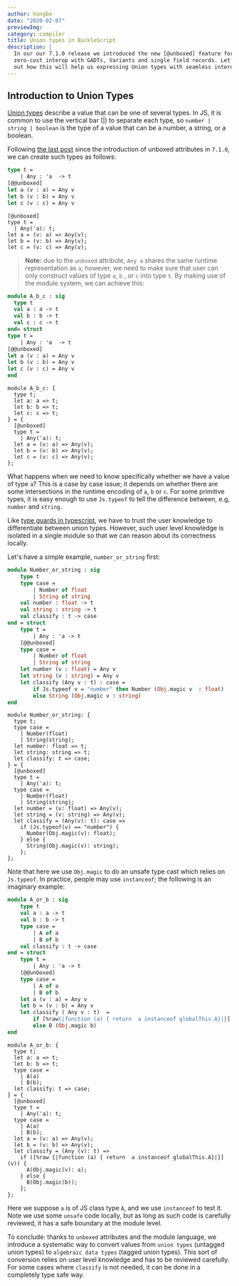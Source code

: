 ```yaml
---
author: hongbo
date: "2020-02-07" 
previewImg:
category: compiler
title: Union types in BuckleScript
description: |
  In our our 7.1.0 release we introduced the new [@unboxed] feature for better
  zero-cost interop with GADTs, Variants and single field records. Let's find
  out how this will help us expressing Union types with seamless interop!
---
```


## Introduction to Union Types

[Union
types](https://www.typescriptlang.org/docs/handbook/advanced-types.html#union-types)
describe a value that can be one of several types. In JS, it is common to use
the vertical bar (|) to separate each type, so `number | string | boolean`  is
the type of a value that can be a number, a string, or a boolean.


Following [the last
post](https://bucklescript.github.io/blog/2019/12/20/release-7-02) since the
introduction of unboxed attributes in `7.1.0`, we can create such types as
follows:

```ocaml
type t = 
    | Any : 'a  -> t 
[@@unboxed]    
let a (v : a) = Any v
let b (v : b) = Any v
let c (v : c) = Any v
```
```reason
[@unboxed]
type t =
  | Any('a): t;
let a = (v: a) => Any(v);
let b = (v: b) => Any(v);
let c = (v: c) => Any(v);
```
> **Note:** due to the `unboxed` attribute, `Any a` shares the same runtime
> representation as `a`; however, we need to make sure that user can only
> construct values of type `a`, `b` , or `c` into type `t`. By making use of the
> module system, we can achieve this:

```ocaml
module A_b_c : sig 
  type t 
  val a : a -> t 
  val b : b -> t 
  val c : c -> t   
end= struct 
type t = 
    | Any : 'a  -> t 
[@@unboxed]    
let a (v : a) = Any v
let b (v : b) = Any v
let c (v : c) = Any v
end
```

```reason
module A_b_c: {
  type t;
  let a: a => t;
  let b: b => t;
  let c: c => t;
} = {
  [@unboxed]
  type t =
    | Any('a): t;  
  let a = (v: a) => Any(v);
  let b = (v: b) => Any(v);
  let c = (v: c) => Any(v);
};
```
<!-- Union types are useful for modeling situations when values can overlap in the types they can take on.  -->
What happens when we need to know specifically whether we have a value of type `a`? This is a case by case issue; it depends on whether there are some intersections in the runtime encoding of `a`, `b` or `c`. For some primitive types, it is easy enough to use `Js.typeof` to tell the difference between, e.g, `number` and `string`. 

Like [type guards in typescript](https://www.typescriptlang.org/docs/handbook/advanced-types.html#type-guards-and-differentiating-types), we have to trust the user knowledge to differentiate between union types. However, such user level knowledge is isolated in a single module so that we can reason about its correctness locally.

Let's have a simple example, `number_or_string` first:

```ocaml
module Number_or_string : sig 
    type t 
    type case = 
        | Number of float 
        | String of string
    val number : float -> t 
    val string : string -> t 
    val classify : t -> case             
end = struct 
    type t = 
        | Any : 'a -> t 
    [@@unboxed]     
    type case = 
        | Number of float 
        | String of string
    let number (v : float) = Any v 
    let string (v : string) = Any v     
    let classify (Any v : t) : case = 
        if Js.typeof v = "number" then Number (Obj.magic v  : float)
        else String (Obj.magic v : string)
end
```
```reason
module Number_or_string: {
  type t;
  type case =
    | Number(float)
    | String(string);
  let number: float => t;
  let string: string => t;
  let classify: t => case;
} = {
  [@unboxed]
  type t =
    | Any('a): t;
  type case =
    | Number(float)
    | String(string);
  let number = (v: float) => Any(v);
  let string = (v: string) => Any(v);
  let classify = (Any(v): t): case =>
    if (Js.typeof(v) == "number") {
      Number(Obj.magic(v): float);
    } else {
      String(Obj.magic(v): string);
    };
};
```
Note that here we use `Obj.magic` to do an unsafe type cast which relies on `Js.typeof`. In practice, people may use `instanceof`; the following is an imaginary example:

```ocaml
module A_or_b : sig 
    type t 
    val a : a -> t 
    val b : b -> t 
    type case = 
        | A of a 
        | B of b 
    val classify : t -> case
end = struct
    type t = 
        | Any : 'a -> t
    [@@unboxed]   
    type case = 
        | A of a 
        | B of b 
    let a (v : a) = Any v 
    let b = (v : b) = Any v
    let classify ( Any v : t)  = 
        if [%raw{|function (a) { return  a instanceof globalThis.A}|}] v then A (Obj.magic v : a)
        else B (Obj.magic b)
end
```
```reason
module A_or_b: {
  type t;
  let a: a => t;
  let b: b => t;
  type case =
    | A(a)
    | B(b);
  let classify: t => case;
} = {
  [@unboxed]
  type t =
    | Any('a): t;
  type case =
    | A(a)
    | B(b);
  let a = (v: a) => Any(v);
  let b = (v: b) => Any(v);
  let classify = (Any (v): t) =>
    if ([%raw {|function (a) { return  a instanceof globalThis.A}|}](v)) {
      A(Obj.magic(v): a);
    } else {
      B(Obj.magic(b));
    };
};
```
Here we suppose `a` is of JS class type `A`, and we use `instanceof` to test it. Note we use some `unsafe` code locally, but as long as such code is carefully reviewed, it has a safe boundary at the module level.


To conclude: thanks to `unboxed` attributes and the module language, we introduce a systematic way to convert values from `union types` (untagged union types) to `algebraic data types` (tagged union types). This sort of conversion relies on user level knowledge and has to be reviewed carefully. For some cases where `classify` is not needed, it can be done in a completely type safe way.
